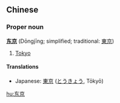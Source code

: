 ==Chinese==
===Proper noun===<!-- does chinese have proper nouns? -->
'''[[东]][[京]]''' (Dōngjīng; simplified; traditional: [[東京]])

# [[Tokyo]]

====Translations====
<!-- please don't remove xlations with CJK characters - they're useful here -->
*Japanese: [[東京]] ([[とうきょう]], Tōkyō)

[[hu:东京]]